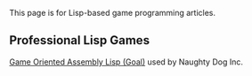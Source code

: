 This page is for Lisp-based game programming articles. 

== Professional Lisp Games ==

[http://en.wikipedia.org/wiki/Game_Oriented_Assembly_Lisp Game Oriented Assembly Lisp (Goal)] used by Naughty Dog Inc.